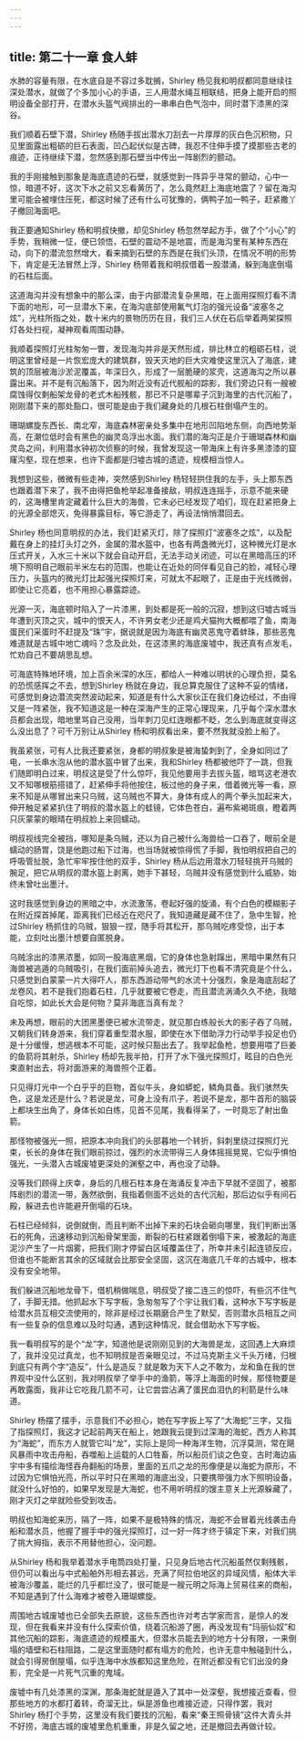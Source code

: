 ```yaml
---
---
---
```

title: 第二十一章 食人蚌
---




水肺的容量有限，在水底自是不容过多耽搁，Shirley 杨见我和明叔都同意继续往深处潜水，就做了个多加小心的手语，三人用潜水绳互相联结，把身上能开启的照明设备全部打开，在潜水头盔气阀排出的一串串白色气泡中，同时潜下漆黑的深谷。

我们顺着石壁下潜，Shirley 杨随手拔出潜水刀刮去一片厚厚的灰白色沉积物，只见里面露出粗砺的巨石表面，凹凸起伏似是古碑，我忍不住伸手摸了摸那些古老的痕迹，正待继续下潜，忽然感到那石壁当中传出一阵剧烈的颤动。

我的手刚接触到那象是海底遗迹的石壁，就感觉到一阵异乎寻常的颤动，心中一惊，暗道不好，这次下水之前又忘看黄历了，怎么竟然赶上海底地震了？留在海沟里可能会被埋住压死，都这时候了还有什么可犹豫的，俩鸭子加一鸭子，赶紧撒丫子撤回海面吧。

我正要通知Shirley 杨和明叔快撤，却见Shirley 杨忽然举起方手，做了个“小心”的手势，我稍微一怔，便已领悟，石壁的震动不是地震，而是海沟里有某种东西在动，向下的潜流忽然增大，看来摘到石壁的东西是在我们头顶，在情况不明的形势下，肯定是无法冒然上浮，Shirley 杨带着我和明叔借着一股潜涌，躲到海底倒塌的石柱后面。

这道海沟并没有想象中的那么深，由于内部潜流复杂黑暗，在上面用探照灯看不清下面的地形，可一旦潜水下来，在海沟底部使用氟气灯泡的强光设备“波塞冬之炫”，光柱所指之处，数十米内的景物历历在目，我们三人伏在石后举着两架探照灯各处扫视，凝神观看周围动静。

我顺着探照灯光柱匆匆一瞥，发现海沟并非是天然形成，排比林立的粗砺石柱，说明这里曾经是一片恢宏庞大的建筑群，毁天灭地的巨大灾难使这里沉入了海底，建筑的顶层被海沙淤泥覆盖，年深日久，形成了一层脆硬的浆壳，这道海沟之所以暴露出来。并不是有沉船落下，因为附近没有近代舰船的踪影，我们旁边只有一艘被腐蚀得仅剩船架龙骨的老式木船残骸，那已不只是哪辈子沉到海里的古代沉船了，刚刚潜下来的那处豁口，很可能是由于我们藏身处的几根石柱倒塌产生的。

珊瑚螺旋东西长、南北窄，海底森林密亲处多集中在地形凹陷地东侧，向西地势渐高，在潮位低时会有黑色的幽灵岛浮出水面。我们潜的海沟正是介于珊瑚森林和幽灵岛之间，利用潜水钟初次侦察的时候，我曾发现这一带海床上有许多黑漆漆的窟窿沟壑，现在想来，也许下面都是归墟古城的遗迹，规模相当惊人。

我想到这些，微微有些走神，突然感到Shirley 杨轻轻拱住我的左手，头上那东西也跟着潜下来了，我不由得把鱼枪举起准备接敌，明叔连连摇手，示意不能来硬的，这海槽里肯定藏着什么巨大的海兽，它未必已经发现了咱们，现在赶紧把身上的光源全部熄灭，免得暴露目标，等它游走了，再设法悄悄潜回去。

Shirley 杨也同意明叔的办法，我们赶紧灭灯，除了探照灯“波塞冬之炫”，以及配戴在身上的挂灯头灯之外，金属的潜水盔中，也各有两盏微光灯，这种微光灯是水压式开关，入水三十米以下就会自动开启，无法手动关闭迹，可以在黑暗高压的环境下照明自己眼前半米左右的范围，也能让在近处的同伴看见自己的脸，减轻心理压力，头盔内的微光灯比起强光探照灯来，可就太不起眼了，正是由于光线微弱，即使让它亮着，也不用担心暴露踪迹。

光源一灭，海底顿时陷入了一片漆黑，到处都是死一般的沉寂，想到这归墟古城当年遭到灭顶之灾，城中的恨天人，不许男女老少还是鸡犬猫拘大概都喂了鱼，南海蛋民们采蛋时不赶提及“珠”宇，据说就是因为海底有幽灵恶鬼守着蚌珠，那些恶鬼难道就是古城中地亡魂吗？念及此处，在这漆黑的海底废墟中，我还真有点发毛，忙劝自己不要胡思乱想。

可海底特殊地环境，加上百余米深的水压，都给人一种难以明状的心理负担，莫名的恐慌感挥之不去，想到Shirley 杨就在身边，我总算克服住了这种不妥的情绪，可感觉到身边潜流突然波动起来，知道是有什么大家伙正在我们身边经过，不由得又是一阵紧张，我不知道这是一种在深海产生的正常心理现来，几乎每个深水潜水员都会出现，暗地里骂自己没用，当年刺刀见红连眼都不眨，怎么到海底就变得这么没出息了？可千万别让从Shirley 杨和明叔看出来，要不然我就没脸上船了。

我虽紧张，可有人比我还要紧张，身都的明叔象是被海蛰刺到了，全身如同过了电，一长串水泡从他的潜水盔中冒了出来，我和Shirley 杨都被他吓了一跳，但我们随即明白过来，明叔这是受了什么惊吓，我见他要用手去拔头盔，暗骂这老港农又不知哪根筋搭错了，赶紧伸手将他按住，板过他的身子来，借着微光等一看，原来不知是从哪冒出来只乌贼，这乌贼也不算大，身体有成人的两个拳头加起来大，伸开触足紧紧扒住了明叔的潜水盔上的蛙镜，它体色苍白，遍布紫褐斑痕，瞪着两只灰蒙蒙的眼晴在明叔脸上来回蠕动。

明叔视线完全被挡，哪知是条乌贼，还以为自己被什么海兽给一口吞了，眼前全是蠕动的肠胃，饶是他跑过船下过海，也当场就被惊得慌了手脚，我怕明叔把自己的呼吸管扯脱，急忙牢牢按住他的双手，Shirley 杨从后边用潜水刀轻轻挑开乌贼的腕足，把它从明叔的潜水盔上剥离，她手下甚轻，乌贼并没有感觉到什么威胁，始终未曾吐出墨汁。

这时我感觉到身边的黑暗之中，水流激荡，卷起好强的旋涌，有个白色的模糊影子在附近探首掉尾，距离我们已经近在咫尺了，我知道藏是藏不住了，急中生智，抢过Shirley 杨抓住的乌贼，狠狠一捏，随手将其松开，那乌贼吃疼受惊，出于本能，立刻吐出墨汁想要自匿脱身。

乌贼涂出的漆黑浓墨，如同一股海底黑烟，它的身体也急射蹿出，黑暗中果然有只海兽被逃遁的乌贼吸引，在我们面前掉头追去，微光灯下也看不清究竟是个什么，只感觉到白蒙蒙一片大得吓人，那东西游动带气的水流十分强烈，象是海底刮起了龙卷风，若不是我们抱着石柱，几乎就要被它卷走，而且潜流涡涌久久不绝，我暗自吃惊，如此长大会是何物？莫非海底当真有龙？

未及再想，眼前的大团黑墨便已被水流带走，就见那白练般长大的影子吞了乌贼，又朝我们转身游来，我们穿着重型潜水服，即使在水下借助浮力行动举手投足也仍是十分缓慢，想逃根本不可能，这时候只豁出去了。我举起鱼枪，想要用喂了巨姜的鱼箭将其射杀，Shirley 杨却先我半拍，打开了水下强光探照灯，眩目的白色光束直射出去，将对面游来的海兽照个正着。

只见得灯光中一个白乎乎的巨物，首似牛头，身如蟒蛇，鳞角具备。我们骇然失色，这是龙还是什么？若说是龙，可身上没有爪子，若说不是龙，那牛首形的脑袋上都块生出角了，身体长如白练，见首不见尾，我看得呆了，一时竟忘了射出鱼箭。

那怪物被强光一照，把原本冲向我们的头部暮地一个转折，斜刺里绕过探照灯光束，长长的身体在我们眼前掠过，强烈的水流带得三人身体摇摇晃晃，它似乎惧怕强光，一头潜入古城废墟更深处的渊壑之中，再也没了动静。

没等我们顾得上庆幸，身后的几根石柱本身在海涌反复冲击下早就不坚固了，被那阵剧烈的潜流一带，轰然欲倒，我指着侧面不远处的古代沉船，那后边似乎有间石殿，躲进去也许能避开倒塌的石块。

石柱已经倾斜，说倒就倒，而且判断不出掉下来的石块会砸向哪里，我们判断出落石的死角，迅速移动到沉船骨架里面，断裂的石柱紧跟着倒塌下来，被激起的海底泥沙产生了一片烟雾，把我们刚才停留白区域覆盖住了，所幸并未引起连锁反应，但谁也不能断言其余的区域就会比那安全坚固，这沉在海底几千年的古城中，根本没有安全地带。

我们躲进沉船地龙骨下，借机稍做喘息，明叔受了接二连三的惊吓，有些沉不住气了，手脚无措。他抓起水下写字板，急匆匆写了个宇让我们看，这种水下写字板是给潜水员互相交流使用的，除非是经过长期磨合产生了默契，否则潜水员相互之间有一些复杂的信息难以及时勾通，遇到这种情况，就会借助水下写字板。

我一看明叔写的是个“龙”字，知道他是说刚刚见到的大海兽是龙，这回遇上大麻烦了，我并没见过真龙，也不知明叔是否亲眼见过，不过马克斯主义千头万绪，归根到底只有两个字“造反”，什么是造反？就是敢为天下人之不敢为，龙和鱼在我的世界观中没什么区别，我对明叔举了举手中的渔箭，等浮上海面的时候，那怪物要是再敢露面，我非让它吃我几箭不可，让它尝尝沾满了蛋民血泪仇的利箭是什么味道。

Shirley 杨摆了摆手，示意我们不必担心，她在写字扳上写了“大海蛇”三字，又指了指探照灯，我这才记起前两天在船上，她跟我云提到过深海的海蛇，西方人称其为“海蛇”，而东方人就管它叫“龙”，实际上是同一种海洋生物，沉浮莫测，常在飓风暴雨中攻击舟船，吞噬船上运载的人口牲畜，所以船员们谈之色变，古时海边庙宇中多有描绘海怪吞舟翻船的场景，里面的五爪之龙的形像便是以海蛇为原形，不过因为它惧怕光亮，所以平时只在黑暗的海底出没，只要携带强力水下照明设备，就没什么好怕的，如果早发现是大海蛇，也不用听明叔的馊主意关上光源躲藏了，刚才灭灯之举就险些受到攻击。

明叔也知海蛇来历，隔了一阵，如果不是极特殊的情况，海蛇不会冒着光线袭击舟船和潜水员，他握了握手中的强光探照灯，过一好一阵才终于镇定下来，对我们挑了挑大拇指，表示不用替他担心，没问题。

从Shirley 杨和我举着潜水手电筒四处打量，只见身后地古代沉船虽然仅剩残骸，但仍可以看出与中式船舶外形相去甚远，充满了阿拉伯地区的异域风情，船体大半被海沙覆盖，能烂的几乎都烂没了，很可能是一艘元明之际海上贸易往来的商船，不知是遇到了什么海难才被卷入珊瑚螺旋。

周围地古城废墟也已全部失去原貌，这些东西也许对考古学家而言，是惊人的发现，但在我看来并没有什么探索价值，绕着沉船游了圈，再没发现有“玛丽仙奴”和其他沉船的踪影，海底遗迹的规模虽大，但潜水员能去到的地方十分有限，一来倒塌的墙壁和石柱阻路，二是这里面随时都有塌方的危险，也许无意中触碰到什么，就会引得房倒屋塌，似乎连海中水族都知这里危险，在附近都没有它们出没的身影，完全是一片死气沉重的鬼域。

废墟中有几处漆黑的深渊，那条海蛇就是遁入了其中一处深壑，我想接近查看，但那些地方的水都打着转，奇溜无比，纵是游鱼也难接近迹，只得作罢，我对Shirley 杨打个手势，这里没有我们要找的沉船，看来“秦王照骨镜”这件大青头并不好捞，海底古城的废墟里危机重重，非是久留之地，还是撤回去再做计较。